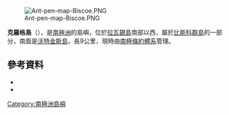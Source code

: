 [[Image:Ant-pen-map-Biscoe.PNG|thumb]]

{{coord|66|17|S|67|0|W|source:GNIS|display=title}}

'''克羅格島'''（{{lang-en|Krogh Island}}），是[[南極洲|南極洲]]的島嶼，位於[[拉瓦錫島|拉瓦錫島]]南部以西，屬於[[比斯科群島|比斯科群島]]的一部分，南面是[[沃特金斯島|沃特金斯島]]，長9公里，現時由[[南極條約體系|南極條約體系]]管理。

==參考資料==
*{{cite gnis | type = antarid | id = 8231| name = Krogh Island | accessdate = 2013-05-18}}
*{{usgs-gazetteer|id=8231}}

{{DEFAULTSORT:Krogh Island}}
[[Category:南極洲島嶼|Category:南極洲島嶼]]


{{Biscoes-geo-stub}}